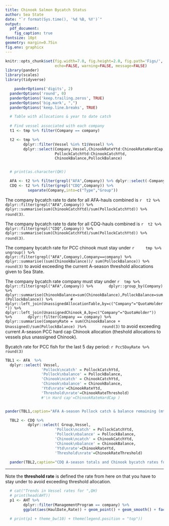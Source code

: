 ```yaml
---
title: Chinook Salmon Bycatch Status
author: Sea State 
date: "`r format(Sys.time(), '%d %B, %Y')`"
output: 
  pdf_document:
    fig_caption: true
fontsize: 10pt
geometry: margin=0.75in
fig.env: graphicx
---
```


```r
knitr::opts_chunk$set(fig.width=7.0, fig.height=2.0, fig.path='Figs/',
                      echo=FALSE, warning=FALSE, message=FALSE)
library(pander)
library(scales)
library(tidyverse)

	panderOptions('digits', 2)
  panderOptions('round', 0)
  panderOptions('keep.trailing.zeros', TRUE)
  panderOptions('big.mark', ",")
  panderOptions('keep.line.breaks', TRUE)

```


```r
  # Table with allocations & year to date catch
  
  # Find vessel associated with each company
  t1 <- tmp %>% filter(Company == company)

  t2 <- tmp %>% 
        dplyr::filter(Vessel %in% t1$Vessel) %>%
        dplyr::select(Company,Vessel,ChinookRateYtd:ChinookRateHardCap,
                      PollockCatchYtd:ChinookCatchYtd,
                      ChinookBalance,PollockBalance)


  # print(as.character(QH))

  AFA <- t2 %>% filter(grepl("AFA",Company)) %>% dplyr::select(-Company)
  CDQ <- t2 %>% filter(grepl("CDQ",Company)) %>%
          separate(Company,into=c("Type","Group"))
```



The company bycatch rate to date for all AFA-hauls combined is
`r  t2 %>% 
    dplyr::filter(grepl("AFA",Company)) %>%
    dplyr::summarise(sum(ChinookCatchYtd)/sum(PollockCatchYtd)) %>%
    round(3)
`.

The company bycatch rate to date for all CDQ-hauls combined is
`r  t2 %>% 
    dplyr::filter(grepl("CDQ",Company)) %>%
    dplyr::summarise(sum(ChinookCatchYtd)/sum(PollockCatchYtd)) %>%
    round(3)
`.

<!-- The company bycatch rate (**including CDQ**) must stay under  -->
The company bycatch rate for PCC chinook must stay under 
`r  
  tmp %>% ungroup() %>%
      dplyr::filter(grepl("AFA",Company),Company==company) %>%
      dplyr::summarise((sum(ChinookBalance))/ sum(PollockBalance)) %>%
      round(3)
` to avoid exceeding the current A-season threshold allocations given to Sea State.
<!-- to avoid exceeding the current A-season Chinook allocation. -->


The company bycatch rate company must stay under
`r  tmp %>% 
      dplyr::filter(grepl("AFA",Company)) %>%
      dplyr::group_by(Company) %>% 
      dplyr::summarise(ChinookBalance=sum(ChinookBalance),PollockBalance=sum(PollockBalance)) %>% 
      # dplyr::left_join(UnassignedAllocationTable,by=c("Company"="QuotaHolder")) %>%
      dplyr::left_join(UnassignedChinook_A,by=c("Company"="QuotaHolder")) %>%
      dplyr::filter(Company == company) %>%
      dplyr::summarise(CompanyRate = sum(ChinookBalance + Unassigned)/sum(PollockBalance) )%>%
      round(3)
` to avoid exceeding current A-season PCC hard cap Chinook allocation (theshold allocations to vessels plus unassigned Chinook).


Bycatch rate for PCC fish for the last 5 day period:
`r Pcc5DayRate %>% round(3)`


<!-- Table for the AFA hauls -->

```r
TBL1 <- AFA  %>% 
  dplyr::select( Vessel,
                'Pollock\ncatch' = PollockCatchYtd,
                'Pollock\nbalance' = PollockBalance,
                'Chinook\ncatch' = ChinookCatchYtd,
                'Chinook\nbalance' = ChinookBalance,
                'Ytd\nrate'=ChinookRateYtd,
                'Threshold\nrate'=ChinookRateThreshold)
                #'\n Hard cap'=ChinookRateHardCap )


pander(TBL1,caption="AFA A-season Pollock catch & balance remaining (mt), Chinook catch & remaining balance, year-to-date Chinook bycatch rates, and the threshold rate required to finish the A-season.")
```



<!-- For the CDQ hauls. -->

```r
  TBL2 <- CDQ %>% 
          dplyr::select( Group,Vessel,
                      'Pollock\ncatch' = PollockCatchYtd,
                      'Pollock\nbalance' = PollockBalance,
                      'Chinook\ncatch' = ChinookCatchYtd,
                      'Chinook\nbalance' = ChinookBalance,
                      'Ytd\nrate'=ChinookRateYtd,
                      'Threshold\nrate'=ChinookRateThreshold)

  pander(TBL2,caption="CDQ A-season totals and Chinook bycatch rates for each Vessel's CDQ association.")
```

***

Note the **threshold rate** is defined the rate from here on that you have to stay under to avoid exceeding threshold allocation.

<!-- Time series of the Chinook rates for hauls by each vessel. -->

```r
  # cat("Trends in Vessel rates for ",QH)
  # print(head(AHT))
  p1 <- AHT %>% 
        dplyr::filter(ManagementProgram == company) %>% 
        ggplot(aes(HaulDate,Rate)) + geom_point() + geom_smooth() + facet_wrap(~Vessel,scales="free_x") + labs(x="Date",y="Chinook rate (n/mt)")

  # print(p1 + theme_bw(10) + theme(legend.position = "top"))

```













